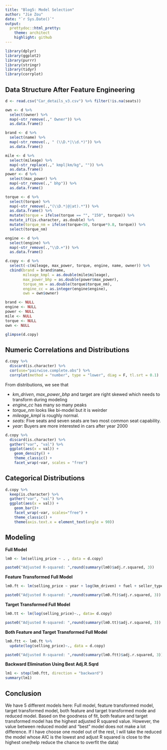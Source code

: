 ```yaml
---
title: "Blog5: Model Selection"
author: "Jie Zou"
date: "`r Sys.Date()`"
output:
  prettydoc::html_pretty:
    theme: architect
    highlight: github
---
```


```r
library(dplyr)
library(ggplot2)
library(purrr)
library(stringr)
library(tidyr)
library(corrplot)
```

## Data Structure After Feature Engineering

```r
d <- read.csv("Car_details_v3.csv") %>% filter(!is.na(seats))
```


```r
own <- d %>% 
  select(owner) %>% 
  map(~str_remove(.," Owner")) %>% 
  as.data.frame()

brand <- d %>% 
  select(name) %>% 
  map(~str_remove(., " (\\D.*|\\d.*)")) %>% 
  as.data.frame()

mile <- d %>% 
  select(mileage) %>% 
  map(~str_replace(.," kmpl|km/kg", "")) %>% 
  as.data.frame()
power <- d %>% 
  select(max_power) %>%
  map(~str_remove(.," bhp")) %>%
  as.data.frame()

torque <- d %>% 
  select(torque) %>% 
  map(~str_remove(.,"(\\D.*|@|at).*")) %>% 
  as.data.frame() %>% 
  mutate(torque = ifelse(torque == "", "150", torque)) %>% 
  mutate_if(is.character, as.double) %>% 
  mutate(torque_nm = ifelse(torque<50, torque*9.8, torque)) %>%
  select(torque_nm)

engine <- d %>% 
  select(engine) %>% 
  map(~str_remove(.,"\\D.+")) %>% 
  as.data.frame()

d.copy <- d %>%
  select(-c(mileage, max_power, torque, engine, name, owner)) %>% 
  cbind(brand = brand$name,
        mileage_kmpl = as.double(mile$mileage),
        max_power_bhp = as.double(power$max_power),
        torque_nm = as.double(torque$torque_nm),
        engine_cc = as.integer(engine$engine),
        own = own$owner)

brand <- NULL
engine <- NULL
power <- NULL
mile <- NULL
torque <- NULL
own <- NULL

glimpse(d.copy)
```

## Numeric Correlations and Distributions

```r
d.copy %>%
  discard(is.character) %>%
  cor(use="pairwise.complete.obs") %>% 
  corrplot(method = "number", type = "lower", diag = F, tl.srt = 0.1)
```


From distributions, we see that 

- *km_driven*, *max_power_bhp* and target are right skewed which needs to transform during modeling
- *engine_cc* has many so many peaks
- *torque_nm* looks like bi-model but it is weirder
- *mileage_kmpl* is roughly normal. 
- *seats*: Five seats and seven seats are two most common seat capability. 
- *year*: Buyers are more interested in cars after year 2000

```r
d.copy %>% 
  discard(is.character) %>% 
  gather("var", "val") %>% 
  ggplot(aes(x = val)) +
    geom_density() + 
    theme_classic() +
    facet_wrap(~var, scales = "free")
```

## Categorical Distributions

```r
d.copy %>% 
  keep(is.character) %>% 
  gather("var", "val") %>% 
  ggplot(aes(x = val)) + 
    geom_bar()+
    facet_wrap(~var, scales="free") + 
    theme_classic() +
    theme(axis.text.x = element_text(angle = 90))
```

## Modeling

**Full Model**

```r
lm0 <- lm(selling_price ~ . , data = d.copy)
```
```r
paste0("Adjusted R-squared: ",round(summary(lm0)$adj.r.squared, 3))
```

**Feature Transformed Full Model**
```r
lm0.ft <- lm(selling_price ~ year + log(km_driven) + fuel + seller_type + transmission + brand + mileage_kmpl + log(max_power_bhp) + torque_nm + engine_cc + own, data = d.copy)
```
```r
paste0("Adjusted R-squared: ",round(summary(lm0.ft)$adj.r.squared, 3))
```


**Target Transformed Full Model**

```r
lm0.tt <- lm(log(selling_price)~., data= d.copy)
```
```r
paste0("Adjusted R-squared: ",round(summary(lm0.tt)$adj.r.squared, 3))
```


**Both Feature and Target Transformed Full Model**

```r
lm0.ftt <- lm0.ft %>% 
  update(log(selling_price)~., data = d.copy)
```
```r
paste0("Adjusted R-squared: ",round(summary(lm0.ftt)$adj.r.squared, 3))
```



**Backward Elimination Using Best Adj.R.Sqrd**
```r
lm1 <- step(lm0.ftt, direction = "backward")
summary(lm1)
```

## Conclusion

We have 5 different models here: Full model, feature transformed model, target transformed model, both feature and target transformed mode and reduced model. Based on the goodness of fit, both feature and target transformed model has the highest adjusted R squared value. However, the value between reduced model and "best" model does not make a lot difference. If I have choose one model out of the rest, I will take the reduced the model whose AIC is the lowest and adjust R squared is close to the highest one(help reduce the chance to overfit the data)